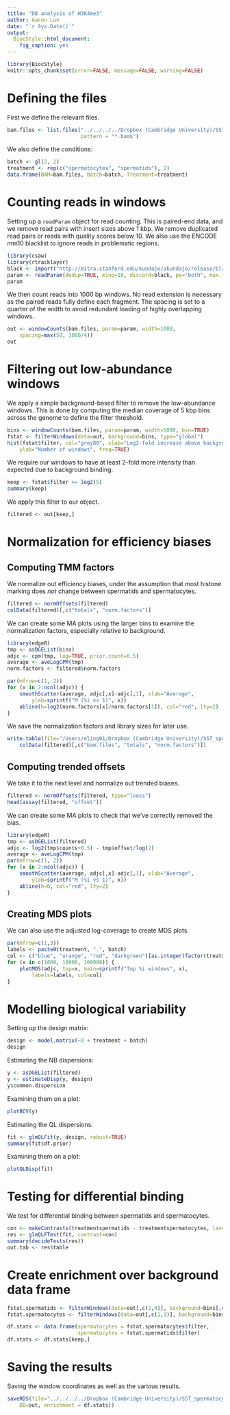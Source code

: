 ```yaml
---
title: "DB analysis of H3K4me3"
author: Aaron Lun
date: "`r Sys.Date()`"
output:
  BiocStyle::html_document:
    fig_caption: yes
---
```


```r
library(BiocStyle)
knitr::opts_chunk$set(error=FALSE, message=FALSE, warning=FALSE)
```

# Defining the files

First we define the relevant files.

```r
bam.files <- list.files("../../../../Dropbox (Cambridge University)/SST_spermatocytes/Analysis/CnR/bam/H3K4me3/", full.names = TRUE,
                        pattern = "*.bam$")
```

We also define the conditions:

```r
batch <- gl(2, 2)
treatment <- rep(c("spermatocytes", "spermatids"), 2)
data.frame(BAM=bam.files, Batch=batch, Treatment=treatment)
```


# Counting reads in windows

Setting up a `readParam` object for read counting.
This is paired-end data, and we remove read pairs with insert sizes above 1 kbp.
We remove duplicated read pairs or reads with quality scores below 10.
We also use the ENCODE mm10 blacklist to ignore reads in problematic regions.

```r
library(csaw)
library(rtracklayer)
black <- import("http://mitra.stanford.edu/kundaje/akundaje/release/blacklists/mm10-mouse/mm10.blacklist.bed.gz")
param <- readParam(dedup=TRUE, minq=10, discard=black, pe="both", max.frag=1000)
param
```

We then count reads into 1000 bp windows. 
No read extension is necessary as the paired reads fully define each fragment.
The spacing is set to a quarter of the width to avoid redundant loading of highly overlapping windows.

```r
out <- windowCounts(bam.files, param=param, width=1000,
    spacing=max(50, 1000/4))
out
```

# Filtering out low-abundance windows

We apply a simple background-based filter to remove the low-abundance windows.
This is done by computing the median coverage of 5 kbp bins across the genome to define the filter threshold.

```r
bins <- windowCounts(bam.files, param=param, width=5000, bin=TRUE)
fstat <- filterWindows(data=out, background=bins, type="global")
hist(fstat$filter, col="grey80", xlab="Log2-fold increase above background",
    ylab="Number of windows", freq=TRUE)
```

We require our windows to have at least 2-fold more intensity than expected due to background binding.

```r
keep <- fstat$filter >= log2(5)
summary(keep)
```

We apply this filter to our object.

```r
filtered <- out[keep,]
```

# Normalization for efficiency biases

## Computing TMM factors

We normalize out efficiency biases, under the assumption that most histone marking does _not_ change between spermatids and spermatocytes.

```r
filtered <- normOffsets(filtered)
colData(filtered)[,c("totals", "norm.factors")]
```

We can create some MA plots using the larger bins to examine the normalization factors, especially relative to background.

```r
library(edgeR)
tmp <- asDGEList(bins)
adjc <- cpm(tmp, log=TRUE, prior.count=0.5)
average <- aveLogCPM(tmp)
norm.factors <- filtered$norm.factors

par(mfrow=c(1, 2))
for (x in 2:ncol(adjc)) {
    smoothScatter(average, adjc[,x]-adjc[,1], xlab="Average", 
        ylab=sprintf("M (%i vs 1)", x))
    abline(h=log2(norm.factors[x]/norm.factors[1]), col="red", lty=2)        
}
```

We save the normalization factors and library sizes for later use.

```r
write.table(file="/Users/eling01/Dropbox (Cambridge University)/SST_spermatocytes/Analysis/CnR/DB/H3K4me3/norm_1000.tsv", quote=FALSE, row.names=FALSE, sep="\t",
    colData(filtered)[,c("bam.files", "totals", "norm.factors")])
```

## Computing trended offsets

We take it to the next level and normalize out trended biases.

```r
filtered <- normOffsets(filtered, type="loess")
head(assay(filtered, "offset"))
```

We can create some MA plots to check that we've correctly removed the bias.

```r
library(edgeR)
tmp <- asDGEList(filtered)
adjc <- log2(tmp$counts+0.5) - tmp$offset/log(2)
average <- aveLogCPM(tmp)
par(mfrow=c(1, 2))
for (x in 2:ncol(adjc)) {
    smoothScatter(average, adjc[,x]-adjc[,1], xlab="Average", 
        ylab=sprintf("M (%i vs 1)", x))
    abline(h=0, col="red", lty=2)        
}
```

## Creating MDS plots

We can also use the adjusted log-coverage to create MDS plots.

```r
par(mfrow=c(1,3))
labels <- paste0(treatment, ".", batch) 
col <- c("blue", "orange", "red", "darkgreen")[as.integer(factor(treatment))]
for (x in c(1000, 10000, 100000)) {
    plotMDS(adjc, top=x, main=sprintf("Top %i windows", x),
        labels=labels, col=col)
}
```

# Modelling biological variability

Setting up the design matrix:

```r
design <- model.matrix(~0 + treatment + batch)
design
```

Estimating the NB dispersions:

```r
y <- asDGEList(filtered)
y <- estimateDisp(y, design)
y$common.dispersion
```

Examining them on a plot:

```r
plotBCV(y)
```

Estimating the QL dispersions:

```r
fit <- glmQLFit(y, design, robust=TRUE)
summary(fit$df.prior)
```

Examining them on a plot:

```r
plotQLDisp(fit)
```

# Testing for differential binding

We test for differential binding between spermatids and spermatocytes.

```r
con <- makeContrasts(treatmentspermatids - treatmentspermatocytes, levels=design)
res <- glmQLFTest(fit, contrast=con)
summary(decideTests(res))
out.tab <- res$table
```

# Create enrichment over background data frame

```r
fstat.spermatids <- filterWindows(data=out[,c(2,4)], background=bins[,c(2,4)], type="global")
fstat.spermatocytes <- filterWindows(data=out[,c(1,3)], background=bins[,c(1,3)], type="global")

df.stats <- data.frame(spermatocytes = fstat.spermatocytes$filter,
                       spermatocytes = fstat.spermatids$filter)
df.stats <- df.stats[keep,]
```

# Saving the results

Saving the window coordinates as well as the various results.

```r
saveRDS(file="../../../../Dropbox (Cambridge University)/SST_spermatocytes/Analysis/CnR/DB/H3K4me3/H3K4me3_1000.rds", list(windows=rowRanges(filtered), 
    DB=out, enrichment = df.stats)) 
```